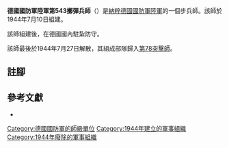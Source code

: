 {{infobox military unit
|unit_name = 德國國防軍陸軍第543擲彈兵師
|image =
|image_size =
|dates = 1944年7月10日至1944年7月27日
|country = {{flag|Nazi Germany}}
|branch = [[納粹德國陸軍|陸軍]]
|type = [[步兵|步兵]]
|role =
|size = [[师_(军队)|師]]
|command_structure =
|garrison =
|garrison_label =
|nickname =
|motto =
|colors =
|colors_label =
|march =
|mascot =
|battles =
}}

'''德國國防軍陸軍第543擲彈兵師'''（{{lang-de|'''543. Grenadier-Division'''}}）是[[納粹德國|納粹德國]][[德國國防軍|國防軍]][[納粹德國陸軍|陸軍]]的一個步兵師。該師於1944年7月10日組建{{cfn|Mitcham|y=2007}}。

該師組建後，在德國國內駐紮防守。 

該師最後於1944年7月27日解散，其組成部隊歸入[[德國國防軍陸軍第78步兵師|第78突擊師]]。

== 註腳 ==
{{reflist}}

== 參考文獻 ==
* {{Cite book|last=Mitcham|first=Samuel W.|title=German Order of Battle. Volume Two: 291st-999th Infantry Divisions, Named Infantry Divisions, and Special Divisions in WWII|publisher=Stackpole Books|year=2007|isbn=9780811734165|location=|author-link=Samuel W. Mitcham|ref={{sfnRef|Mitcham|y=2007}}}}

{{mil-stub}}
{{德國國防軍陸軍的步兵師}}
[[Category:德國國防軍的師級單位|Category:德國國防軍的師級單位]]
[[Category:1944年建立的軍事組織|Category:1944年建立的軍事組織]]
[[Category:1944年廢除的軍事組織|Category:1944年廢除的軍事組織]]